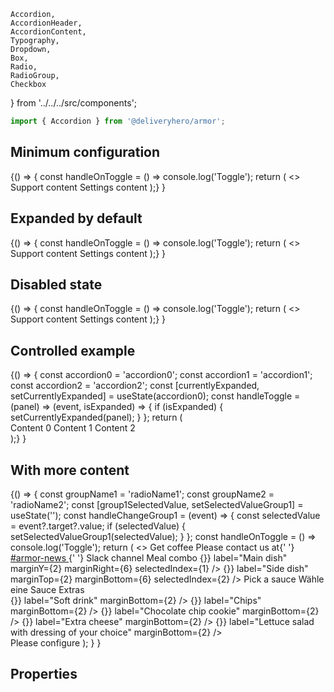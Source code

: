     Accordion,
    AccordionHeader,
    AccordionContent,
    Typography,
    Dropdown,
    Box,
    Radio,
    RadioGroup,
    Checkbox
} from '../../../src/components';


<Meta title="Components/Accordion" component={Accordion} />

~~~js
import { Accordion } from '@deliveryhero/armor';
~~~

## Minimum configuration

<Preview>
    <Story name="Minimum configuration" height="400px">
      {() => {
const handleOnToggle = () => console.log('Toggle');
return (
    <>
        <Accordion onToggle={handleOnToggle}>
            <AccordionHeader title="Support" />
            <AccordionContent>Support content</AccordionContent>
        </Accordion>
        <Accordion onToggle={handleOnToggle}>
            <AccordionHeader
                title="Settings"
            />
            <AccordionContent>Settings content</AccordionContent>
        </Accordion>
    </>
);}
      }
    </Story>
</Preview>

## Expanded by default

<Preview>
    <Story name="Expanded by default" height="400px">
      {() => {
const handleOnToggle = () => console.log('Toggle');
return (
    <>
        <Accordion defaultExpanded onToggle={handleOnToggle}>
            <AccordionHeader title="Support" />
            <AccordionContent>Support content</AccordionContent>
        </Accordion>
        <Accordion defaultExpanded onToggle={handleOnToggle}>
            <AccordionHeader
                title="Settings"
            />
            <AccordionContent>Settings content</AccordionContent>
        </Accordion>
    </>
);}
      }
    </Story>
</Preview>

## Disabled state

<Preview>
    <Story name="Disabled state" height="400px">
      {() => {
const handleOnToggle = () => console.log('Toggle');
return (
    <>
        <Accordion onToggle={handleOnToggle}>
            <AccordionHeader title="Support" />
            <AccordionContent>Support content</AccordionContent>
        </Accordion>
        <Accordion disabled>
            <AccordionHeader title="Settings" />
            <AccordionContent>Settings content</AccordionContent>
        </Accordion>
    </>
);}
      }
    </Story>
</Preview>

## Controlled example

<Preview>
    <Story name="Controlled example" height="400px">
      {() => {
const accordion0 = 'accordion0';
const accordion1 = 'accordion1';
const accordion2 = 'accordion2';
const [currentlyExpanded, setCurrentlyExpanded] = useState(accordion0);
const handleToggle = (panel) => (event, isExpanded) => {
    if (isExpanded) {
        setCurrentlyExpanded(panel);
    }
};
return (
    <div style={{ width: '500px' }}>
        <Accordion
            expanded={currentlyExpanded === accordion0}
            onToggle={handleToggle(accordion0)}
        >
            <AccordionHeader title="Accordion 0" />
            <AccordionContent>Content 0</AccordionContent>
        </Accordion>
        <Accordion
            expanded={currentlyExpanded === accordion1}
            onToggle={handleToggle(accordion1)}
        >
            <AccordionHeader title="Accordion 1" />
            <AccordionContent>Content 1</AccordionContent>
        </Accordion>
        <Accordion
            expanded={currentlyExpanded === accordion2}
            onToggle={handleToggle(accordion2)}
        >
            <AccordionHeader title="Accordion 2" />
            <AccordionContent>Content 2</AccordionContent>
        </Accordion>
    </div>
);}
      }
    </Story>
</Preview>

## With more content

<Preview>
    <Story name="With more content" height="1200px">
      {() => {
const groupName1 = 'radioName1';
const groupName2 = 'radioName2';
const [group1SelectedValue, setSelectedValueGroup1] = useState('');
const handleChangeGroup1 = (event) => {
    const selectedValue = event?.target?.value;
    if (selectedValue) {
        setSelectedValueGroup1(selectedValue);
    }
};
const handleOnToggle = () => console.log('Toggle');
return (
    <>
        <Accordion onToggle={handleOnToggle}>
            <AccordionHeader title="Developers" />
            <AccordionContent>Get coffee</AccordionContent>
        </Accordion>
        <Accordion onToggle={handleOnToggle}>
            <AccordionHeader title="Support" />
            <AccordionContent>
                Please contact us at{' '}
                <a href="https://app.slack.com/client/T052P4KCD/CUMDG3PPZ">
                    #armor-news
                </a>{' '}
                Slack channel
            </AccordionContent>
        </Accordion>
        <Accordion onToggle={handleOnToggle}>
            <AccordionHeader title="Meals" />
            <AccordionContent>
                <Box marginY={5}>
                    <Typography subSectionTitle marginTop={0}>
                        Meal combo
                    </Typography>
                    <Dropdown
                        options={['Biryani', 'Tacos', 'Pho', 'Risotto']}
                        onSelect={() => {}}
                        label="Main dish"
                        marginY={2}
                        marginRight={6}
                        selectedIndex={1}
                    />
                    <Dropdown
                        options={['French fries', 'Rice', 'Beans', 'Corn']}
                        onSelect={() => {}}
                        label="Side dish"
                        marginTop={2}
                        marginBottom={6}
                        selectedIndex={2}
                    />
                </Box>
                <Box marginBottom={10}>
                    <Typography subSectionTitle>Pick a sauce</Typography>
                    <RadioGroup
                        name={groupName1}
                        selectedValue={group1SelectedValue}
                        onChange={handleChangeGroup1}
                        marginBottom={2}
                    >
                        <Radio value="val1" label="Mild" />
                        <Radio value="val2" label="Medium" />
                        <Radio value="val3" label="Spicy" />
                    </RadioGroup>
                </Box>
                <Box marginBottom={10}>
                    <Typography subSectionTitle>
                        Wähle eine Sauce
                    </Typography>
                    <RadioGroup
                        name={groupName2}
                        selectedValue={group1SelectedValue}
                        onChange={handleChangeGroup1}
                        marginBottom={2}
                    >
                        <Radio value="val1" label="Mild" />
                        <Radio value="val2" label="Medium" />
                        <Radio value="val3" label="Scharf" />
                    </RadioGroup>
                </Box>
                <Box marginBottom={10}>
                    <Typography subSectionTitle marginTop={4}>
                        Extras
                    </Typography>
                    <div
                        style={{ display: 'flex', flexDirection: 'column' }}
                    >
                        <Checkbox
                            onChange={() => {}}
                            label="Soft drink"
                            marginBottom={2}
                        />
                        <Checkbox
                            onChange={() => {}}
                            label="Chips"
                            marginBottom={2}
                        />
                        <Checkbox
                            onChange={() => {}}
                            label="Chocolate chip cookie"
                            marginBottom={2}
                        />
                        <Checkbox
                            onChange={() => {}}
                            label="Extra cheese"
                            marginBottom={2}
                        />
                        <Checkbox
                            onChange={() => {}}
                            label="Lettuce salad with dressing of your choice"
                            marginBottom={2}
                        />
                    </div>
                </Box>
            </AccordionContent>
        </Accordion>
        <Accordion onToggle={handleOnToggle}>
            <AccordionHeader title="Settings" />
            <AccordionContent>Please configure</AccordionContent>
        </Accordion>
    </>
);
}
      }
    </Story>
</Preview>

## Properties

<Props of={Accordion} />

